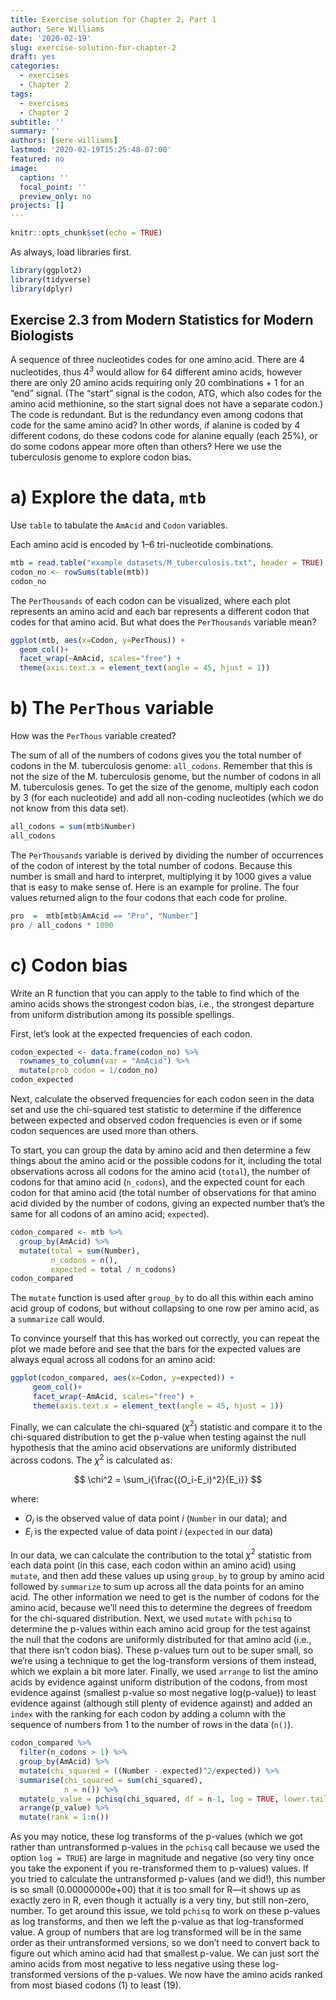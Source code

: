 ```yaml
---
title: Exercise solution for Chapter 2, Part 1
author: Sere Williams
date: '2020-02-19'
slug: exercise-solution-for-chapter-2
draft: yes
categories:
  - exercises
  - Chapter 2
tags:
  - exercises
  - Chapter 2
subtitle: ''
summary: ''
authors: [sere-williams]
lastmod: '2020-02-19T15:25:48-07:00'
featured: no
image:
  caption: ''
  focal_point: ''
  preview_only: no
projects: []
---
```


```r
knitr::opts_chunk$set(echo = TRUE)
```

As always, load libraries first.
```r
library(ggplot2)
library(tidyverse)
library(dplyr)
```


## Exercise 2.3 from Modern Statistics for Modern Biologists

A sequence of three nucleotides codes for one amino acid. There are 4 nucleotides, thus $4^3$ would allow for 64 different amino acids, however there are only 20 amino acids requiring only 20 combinations + 1 for an "end" signal. (The "start" signal is the codon, ATG, which also codes for the amino acid methionine, so the start signal does not have a separate codon.) The code is redundant. But is the redundancy even among codons that code for the same amino acid? In other words, if alanine is coded by 4 different codons, do these codons code for alanine equally (each 25%), or do some codons appear more often than others? Here we use the tuberculosis genome to explore codon bias. 

# a) Explore the data, `mtb` 

Use `table` to tabulate the `AmAcid` and `Codon` variables.

Each amino acid is encoded by 1--6 tri-nucleotide combinations. 

```r
mtb = read.table("example_datasets/M_tuberculosis.txt", header = TRUE)
codon_no <- rowSums(table(mtb))
codon_no
```

The `PerThousands` of each codon can be visualized, where each plot represents an amino acid and each bar represents a different codon that codes for that amino acid. But what does the `PerThousands` variable mean?

```r
ggplot(mtb, aes(x=Codon, y=PerThous)) +
  geom_col()+
  facet_wrap(~AmAcid, scales="free") +
  theme(axis.text.x = element_text(angle = 45, hjust = 1))
```

# b) The `PerThous` variable

How was the `PerThous` variable created? 

The sum of all of the numbers of codons gives you the total number of codons in the M. tuberculosis genome: `all_codons`. Remember that this is not the size of the M. tuberculosis genome, but the number of codons in all M. tuberculosis genes. To get the size of the genome, multiply each codon by 3 (for each nucleotide) and add all non-coding nucleotides (which we do not know from this data set).

```r
all_codons = sum(mtb$Number)
all_codons
```

The `PerThousands` variable is derived by dividing the number of occurrences of the codon of interest by the total number of codons. Because this number is small and hard to interpret, multiplying it by 1000 gives a value that is easy to make sense of. Here is an example for proline. The four values returned align to the four codons that each code for proline. 

```r
pro  =  mtb[mtb$AmAcid == "Pro", "Number"]
pro / all_codons * 1000
```

# c) Codon bias

Write an R function that you can apply to the table to find which of the amino acids shows the strongest codon bias, i.e., the strongest departure from uniform distribution among its possible spellings.

First, let's look at the expected frequencies of each codon. 

```r
codon_expected <- data.frame(codon_no) %>%
  rownames_to_column(var = "AmAcid") %>%
  mutate(prob_codon = 1/codon_no)
codon_expected
```

Next, calculate the observed frequencies for each codon seen in the data set and use the chi-squared test statistic to determine if the difference between expected and observed codon frequencies is even or if some codon sequences are used more than others. 

To start, you can group the data by amino acid and then determine a few things about 
the amino acid or the possible codons for it, including the total observations 
across all codons for the amino acid (`total`), the number of codons for that 
amino acid (`n_codons`), and the expected count for each codon for that amino acid
(the total number of observations for that amino acid divided by the number of 
codons, giving an expected number that's the same for all codons of an amino 
acid; `expected`). 

```r
codon_compared <- mtb %>% 
  group_by(AmAcid) %>% 
  mutate(total = sum(Number),
         n_codons = n(),
         expected = total / n_codons)
codon_compared
```

The `mutate` function is used after `group_by` to do all this
within each amino acid group of codons, but without collapsing to one row per
amino acid, as a `summarize` call would.

To convince yourself that this has worked out correctly, you can repeat
the plot we made before and see that the bars for the expected values are
always equal across all codons for an amino acid: 

```r
ggplot(codon_compared, aes(x=Codon, y=expected)) +
     geom_col()+
     facet_wrap(~AmAcid, scales="free") +
     theme(axis.text.x = element_text(angle = 45, hjust = 1))
```

Finally, we can calculate the chi-squared ($\chi^2$) statistic and compare it to the
chi-squared distribution to get the p-value when testing against the null hypothesis
that the amino acid observations are uniformly distributed across codons. The $\chi^2$
is calculated as: 

$$
\chi^2 = \sum_i{\frac{(O_i-E_i)^2}{E_i}}
$$

where: 

- $O_i$ is the observed value of data point $i$ (`Number` in our data); and 
- $E_i$ is the expected value of data point $i$ (`expected` in our data)

In our data, we can calculate the contribution to the total $\chi^2$ statistic 
from each data point (in this case, each codon within an amino acid) using 
`mutate`, and then 
add these values up using `group_by` to group by amino acid followed by 
`summarize` to sum up across all the data points for an amino acid. 
The other information we need to get is the number of codons for the 
amino acid, because we'll need this to determine the degrees of freedom
for the chi-squared distribution. Next, we used `mutate` with 
`pchisq` to determine the p-values within each amino acid group for the 
test against the null that the codons are uniformly distributed for that 
amino acid (i.e., that there isn't codon bias). These p-values turn out to 
be super small, so we're using a technique to get the log-transform versions of 
them instead, which we explain a bit more later. Finally, we used `arrange` to 
list the amino acids by evidence against uniform distribution of the codons, 
from most evidence against (smallest p-value so most negative log(p-value))
to least evidence against (although still plenty of evidence against) and added
an `index` with the ranking for each codon by adding a column with the sequence
of numbers from 1 to the number of rows in the data (`n()`). 

```r
codon_compared %>% 
  filter(n_codons > 1) %>% 
  group_by(AmAcid) %>% 
  mutate(chi_squared = ((Number - expected)^2/expected)) %>% 
  summarise(chi_squared = sum(chi_squared),
            n = n()) %>% 
  mutate(p_value = pchisq(chi_squared, df = n-1, log = TRUE, lower.tail = FALSE)) %>% 
  arrange(p_value) %>% 
  mutate(rank = 1:n())
```

As you may notice, these log transforms of the p-values (which we got rather than untransformed p-values in the `pchisq` call because we used the option `log = TRUE`) are large in magnitude and negative (so very tiny once you take the exponent if you re-transformed them to p-values) values. If you tried to calculate the untransformed p-values (and we did!), this number is so small (0.00000000e+00) that it is too small for R---it shows up as exactly zero in R, even though it actually is a very tiny, but still non-zero, number. To get around this issue, we told `pchisq` to work on these p-values as log transforms, and then we left the p-value as that log-transformed value. A group of numbers that are log transformed will be in the same order as their untransformed versions, so we don't need to convert back to figure out which amino acid had that smallest p-value. We can just sort the amino acids from most negative to less negative using these log-transformed versions of the p-values. We now have the amino acids ranked from most biased codons (1) to least (19). 
